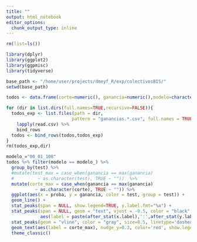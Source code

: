 ```yaml
---
title: ""
output: html_notebook
editor_options: 
  chunk_output_type: inline
---
```

```r

rm(list=ls())

library(dplyr)
library(ggplot2)
library(ggpmisc)
library(tidyverse)

```

```r

base_path <- "/home/user/projects/dmeyf_R/exp/colectivosBIS/"
setwd(base_path)

todos <- data.frame(corte=numeric(), ganancia=numeric(),modelo=character())

for (dir in list.dirs(full.names=TRUE,recursive=FALSE)){
  todos_exp <- list.files(path = dir,
                         pattern = "ganancias.*.csv", full.names = TRUE) %>% 
    lapply(read.csv) %>%
    bind_rows
  todos <- bind_rows(todos,todos_exp)
}
rm(todos_exp,dir)

```

```r

modelo_="00_01_108"
todos %>% filter(modelo == modelo_) %>%
  group_by(test) %>% 
  #mutate(test_max = case_when(ganancia == max(ganancia) 
  #         ~ as.character(test), TRUE ~ ""))  %>% 
  mutate(corte_max = case_when(ganancia == max(ganancia) 
           ~ as.character(corte), TRUE ~ "")) %>% 
  ggplot(aes(x = proba, y = ganancia, color = test, group = test)) +
  geom_line() +
  stat_peaks(span = NULL, show.legend=TRUE, y.label.fmt="%a") +
  stat_peaks(span = NULL, geom = "text", vjust = -0.5, color = "black", size=3, 
             aes(label = paste(after_stat(x.label),':',after_stat(y.label)))) +
  stat_peaks(geom = "vline", color = "gray", size=0.5, linetype='dashed', span=NULL) + 
  geom_text(aes(label = corte_max), nudge_y=0.3, color='red', show.legend = FALSE) +
  theme_classic()

```
